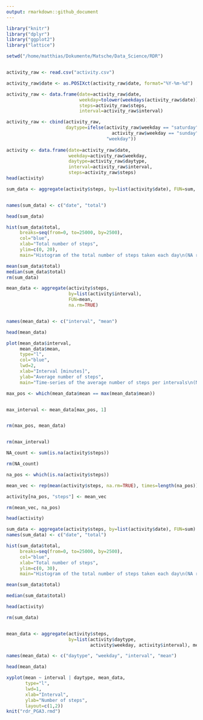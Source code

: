 ```yaml
---
output: rmarkdown::github_document
---
```


```r
library("knitr")
library("dplyr")
library("ggplot2")
library("lattice")

setwd("/home/matthias/Dokumente/Matsche/Data_Science/RDR")


activity_raw <- read.csv("activity.csv")

activity_raw$date <- as.POSIXct(activity_raw$date, format="%Y-%m-%d")

activity_raw <- data.frame(date=activity_raw$date, 
                           weekday=tolower(weekdays(activity_raw$date)), 
                           steps=activity_raw$steps, 
                           interval=activity_raw$interval)

activity_raw <- cbind(activity_raw, 
                      daytype=ifelse(activity_raw$weekday == "saturday" | 
                                       activity_raw$weekday == "sunday", "weekend", 
                                     "weekday"))
                                     
activity <- data.frame(date=activity_raw$date, 
                       weekday=activity_raw$weekday, 
                       daytype=activity_raw$daytype, 
                       interval=activity_raw$interval,
                       steps=activity_raw$steps)
head(activity)

```




```r
sum_data <- aggregate(activity$steps, by=list(activity$date), FUN=sum, na.rm=TRUE)


names(sum_data) <- c("date", "total")

head(sum_data)

```


```r
hist(sum_data$total, 
     breaks=seq(from=0, to=25000, by=2500),
     col="blue", 
     xlab="Total number of steps", 
     ylim=c(0, 20), 
     main="Histogram of the total number of steps taken each day\n(NA removed)")

```


```r
mean(sum_data$total)
median(sum_data$total)
rm(sum_data)
```

```r
mean_data <- aggregate(activity$steps, 
                       by=list(activity$interval), 
                       FUN=mean, 
                       na.rm=TRUE)


names(mean_data) <- c("interval", "mean")

head(mean_data)
```
```r
plot(mean_data$interval, 
     mean_data$mean, 
     type="l", 
     col="blue", 
     lwd=2, 
     xlab="Interval [minutes]", 
     ylab="Average number of steps", 
     main="Time-series of the average number of steps per intervals\n(NA removed)")

```

```r

max_pos <- which(mean_data$mean == max(mean_data$mean))


max_interval <- mean_data[max_pos, 1]


rm(max_pos, mean_data)


rm(max_interval)

NA_count <- sum(is.na(activity$steps))

rm(NA_count)

na_pos <- which(is.na(activity$steps))

mean_vec <- rep(mean(activity$steps, na.rm=TRUE), times=length(na_pos))

activity[na_pos, "steps"] <- mean_vec

rm(mean_vec, na_pos)

head(activity)
```
```r
sum_data <- aggregate(activity$steps, by=list(activity$date), FUN=sum)
names(sum_data) <- c("date", "total")

hist(sum_data$total, 
     breaks=seq(from=0, to=25000, by=2500),
     col="blue", 
     xlab="Total number of steps", 
     ylim=c(0, 30), 
     main="Histogram of the total number of steps taken each day\n(NA replaced by mean value)")

```

```r
mean(sum_data$total)
```
```r
median(sum_data$total)
```
```r
head(activity)
```
```r
rm(sum_data)


mean_data <- aggregate(activity$steps, 
                       by=list(activity$daytype, 
                               activity$weekday, activity$interval), mean)

names(mean_data) <- c("daytype", "weekday", "interval", "mean")

head(mean_data)
```

```r
xyplot(mean ~ interval | daytype, mean_data, 
       type="l", 
       lwd=1, 
       xlab="Interval", 
       ylab="Number of steps", 
       layout=c(1,2))
knit("rdr_PGA3.rmd")
```






